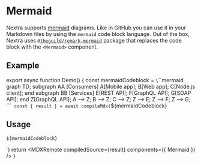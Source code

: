 
# Mermaid

Nextra supports [mermaid](https://mermaid.js.org) diagrams. Like in GitHub you
can use it in your Markdown files by using the `mermaid` code block language.
Out of the box, Nextra uses
[`@theguild/remark-mermaid`](https://npmjs.com/package/@theguild/remark-mermaid)
package that replaces the code block with the `<Mermaid>` component.

## Example

<Demo />

export async function Demo() {
  const mermaidCodeblock = `\`\`\`mermaid
graph TD;
subgraph AA [Consumers]
A[Mobile app];
B[Web app];
C[Node.js client];
end
subgraph BB [Services]
E[REST API];
F[GraphQL API];
G[SOAP API];
end
Z[GraphQL API];
A --> Z;
B --> Z;
C --> Z;
Z --> E;
Z --> F;
Z --> G;
\`\`\``
  const { result } = await compileMdx(`${mermaidCodeblock}

## Usage

~~~md filename="Markdown"
${mermaidCodeblock}
~~~
`)
  return <MDXRemote compiledSource={result} components={{ Mermaid }} />
}
